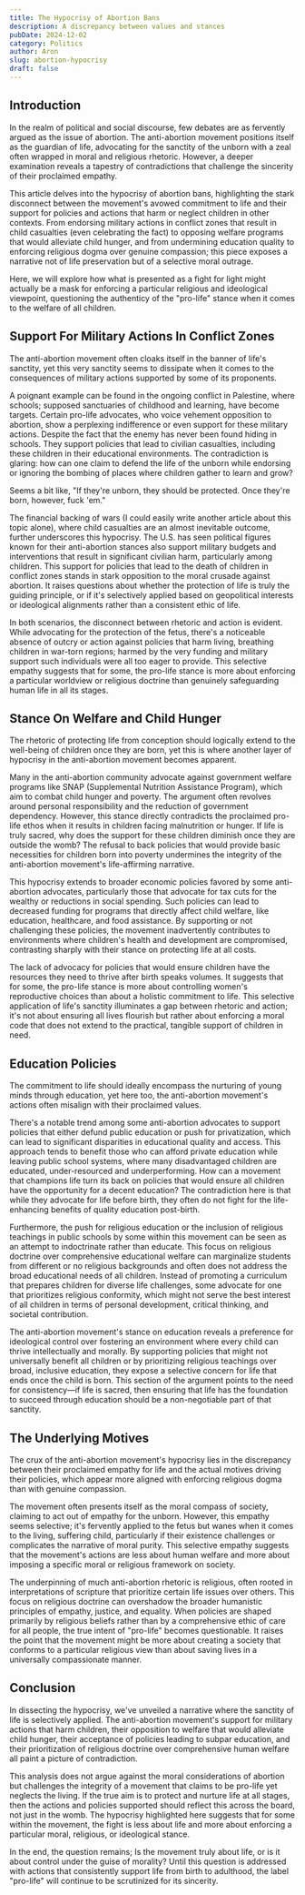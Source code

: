 ```yaml
---
title: The Hypocrisy of Abortion Bans
description: A discrepancy between values and stances
pubDate: 2024-12-02
category: Politics
author: Aron
slug: abortion-hypocrisy
draft: false
---
```


## Introduction

In the realm of political and social discourse, few debates are as fervently argued as the issue of abortion. The anti-abortion movement positions itself as the guardian of life, advocating for the sanctity of the unborn with a zeal often wrapped in moral and religious rhetoric. However, a deeper examination reveals a tapestry of contradictions that challenge the sincerity of their proclaimed empathy.

This article delves into the hypocrisy of abortion bans, highlighting the stark disconnect between the movement's avowed commitment to life and their support for policies and actions that harm or neglect children in other contexts. From endorsing military actions in conflict zones that result in child casualties (even celebrating the fact) to opposing welfare programs that would alleviate child hunger, and from undermining education quality to enforcing religious dogma over genuine compassion; this piece exposes a narrative not of life preservation but of a selective moral outrage.

Here, we will explore how what is presented as a fight for light might actually be a mask for enforcing a particular religious and ideological viewpoint, questioning the authenticy of the "pro-life" stance when it comes to the welfare of all children.

## Support For Military Actions In Conflict Zones

The anti-abortion movement often cloaks itself in the banner of life's sanctity, yet this very sanctity seems to dissipate when it comes to the consequences of military actions supported by some of its proponents.

A poignant example can be found in the ongoing conflict in Palestine, where schools; supposed sanctuaries of childhood and learning, have become targets. Certain pro-life advocates, who voice vehement opposition to abortion, show a perplexing indifference or even support for these military actions. Despite the fact that the enemy has never been found hiding in schools. They support policies that lead to civilian casualties, including these children in their educational environments. The contradiction is glaring: how can one claim to defend the life of the unborn while endorsing or ignoring the bombing of places where children gather to learn and grow?

Seems a bit like, "If they're unborn, they should be protected. Once they're born, however, fuck 'em."

The financial backing of wars (I could easily write another article about this topic alone), where child casualties are an almost inevitable outcome, further underscores this hypocrisy. The U.S. has seen political figures known for their anti-abortion stances also support military budgets and interventions that result in significant civilian harm, particularly among children. This support for policies that lead to the death of children in conflict zones stands in stark opposition to the moral crusade against abortion. It raises questions about whether the protection of life is truly the guiding principle, or if it's selectively applied based on geopolitical interests or ideological alignments rather than a consistent ethic of life.

In both scenarios, the disconnect between rhetoric and action is evident. While advocating for the protection of the fetus, there's a noticeable absence of outcry or action against policies that harm living, breathing children in war-torn regions; harmed by the very funding and military support such individuals were all too eager to provide. This selective empathy suggests that for some, the pro-life stance is more about enforcing a particular worldview or religious doctrine than genuinely safeguarding human life in all its stages.

## Stance On Welfare and Child Hunger

The rhetoric of protecting life from conception should logically extend to the well-being of children once they are born, yet this is where another layer of hypocrisy in the anti-abortion movement becomes apparent.

Many in the anti-abortion community advocate against government welfare programs like SNAP (Supplemental Nutrition Assistance Program), which aim to combat child hunger and poverty. The argument often revolves around personal responsibility and the reduction of government dependency. However, this stance directly contradicts the proclaimed pro-life ethos when it results in children facing malnutrition or hunger. If life is truly sacred, why does the support for these children diminish once they are outside the womb? The refusal to back policies that would provide basic necessities for children born into poverty undermines the integrity of the anti-abortion movement's life-affirming narrative.

This hypocrisy extends to broader economic policies favored by some anti-abortion advocates, particularly those that advocate for tax cuts for the wealthy or reductions in social spending. Such policies can lead to decreased funding for programs that directly affect child welfare, like education, healthcare, and food assistance. By supporting or not challenging these policies, the movement inadvertently contributes to environments where children's health and development are compromised, contrasting sharply with their stance on protecting life at all costs.

The lack of advocacy for policies that would ensure children have the resources they need to thrive after birth speaks volumes. It suggests that for some, the pro-life stance is more about controlling women's reproductive choices than about a holistic commitment to life. This selective application of life's sanctity illuminates a gap between rhetoric and action; it's not about ensuring all lives flourish but rather about enforcing a moral code that does not extend to the practical, tangible support of children in need.

## Education Policies

The commitment to life should ideally encompass the nurturing of young minds through education, yet here too, the anti-abortion movement's actions often misalign with their proclaimed values.

There's a notable trend among some anti-abortion advocates to support policies that either defund public education or push for privatization, which can lead to significant disparities in educational quality and access. This approach tends to benefit those who can afford private education while leaving public school systems, where many disadvantaged children are educated, under-resourced and underperforming. How can a movement that champions life turn its back on policies that would ensure all children have the opportunity for a decent education? The contradiction here is that while they advocate for life before birth, they often do not fight for the life-enhancing benefits of quality education post-birth.

Furthermore, the push for religious education or the inclusion of religious teachings in public schools by some within this movement can be seen as an attempt to indoctrinate rather than educate. This focus on religious doctrine over comprehensive educational welfare can marginalize students from different or no religious backgrounds and often does not address the broad educational needs of all children. Instead of promoting a curriculum that prepares children for diverse life challenges, some advocate for one that prioritizes religious conformity, which might not serve the best interest of all children in terms of personal development, critical thinking, and societal contribution.

The anti-abortion movement's stance on education reveals a preference for ideological control over fostering an environment where every child can thrive intellectually and morally. By supporting policies that might not universally benefit all children or by prioritizing religious teachings over broad, inclusive education, they expose a selective concern for life that ends once the child is born. This section of the argument points to the need for consistency—if life is sacred, then ensuring that life has the foundation to succeed through education should be a non-negotiable part of that sanctity.

## The Underlying Motives

The crux of the anti-abortion movement's hypocrisy lies in the discrepancy between their proclaimed empathy for life and the actual motives driving their policies, which appear more aligned with enforcing religious dogma than with genuine compassion.

The movement often presents itself as the moral compass of society, claiming to act out of empathy for the unborn. However, this empathy seems selective; it's fervently applied to the fetus but wanes when it comes to the living, suffering child, particularly if their existence challenges or complicates the narrative of moral purity. This selective empathy suggests that the movement's actions are less about human welfare and more about imposing a specific moral or religious framework on society.

The underpinning of much anti-abortion rhetoric is religious, often rooted in interpretations of scripture that prioritize certain life issues over others. This focus on religious doctrine can overshadow the broader humanistic principles of empathy, justice, and equality. When policies are shaped primarily by religious beliefs rather than by a comprehensive ethic of care for all people, the true intent of "pro-life" becomes questionable. It raises the point that the movement might be more about creating a society that conforms to a particular religious view than about saving lives in a universally compassionate manner.

## Conclusion

In dissecting the hypocrisy, we've unveiled a narrative where the sanctity of life is selectively applied. The anti-abortion movement's support for military actions that harm children, their opposition to welfare that would alleviate child hunger, their acceptance of policies leading to subpar education, and their prioritization of religious doctrine over comprehensive human welfare all paint a picture of contradiction.

This analysis does not argue against the moral considerations of abortion but challenges the integrity of a movement that claims to be pro-life yet neglects the living. If the true aim is to protect and nurture life at all stages, then the actions and policies supported should reflect this across the board, not just in the womb. The hypocrisy highlighted here suggests that for some within the movement, the fight is less about life and more about enforcing a particular moral, religious, or ideological stance.

In the end, the question remains; Is the movement truly about life, or is it about control under the guise of morality? Until this question is addressed with actions that consistently support life from birth to adulthood, the label "pro-life" will continue to be scrutinized for its sincerity.
